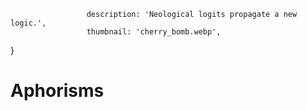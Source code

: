 
                     description: 'Neological logits propagate a new logic.',
                     thumbnail: 'cherry_bomb.webp',
}

# Aphorisms


<ResonantDensity text="The quick brown fox jumps over the lazy dog."/>

<ResonantDensity text="Inaction is an action."/>
<ResonantDensity text="Neological logits propagate a new logic."/>
<ResonantDensity text="Rigid systems lack the magic. Seek the patterns in the static."/>
<ResonantDensity text="Utils: Who tills? YOU till!"/>
<ResonantDensity text="Relative perceptions of the time commodity cause dishonest tardiness constantly."/>
<ResonantDensity text="Default position: existence is imposition."/>
<ResonantDensity text="Opulence often opts for profit."/>
<ResonantDensity text="Oligopoly? Honestly not for me. It's gotta be all of us steering this probably."/>
<ResonantDensity text="Pass on a salary! Hack haphazard gadgetry!"/>
<ResonantDensity text="A man manifesting a plan: sans manifesto."/>
<ResonantDensity text="Positing self star locks id in an arm bar."/>
